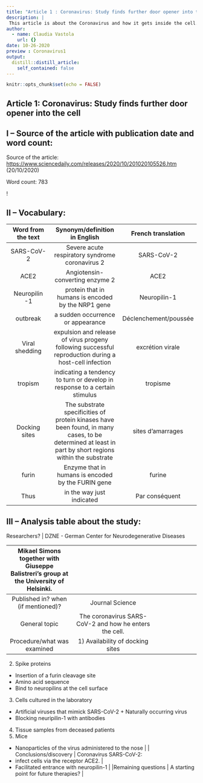 ```yaml
---
title: "Article 1 : Coronavirus: Study finds further door opener into the cell"
description: |
 This article is about the Coronavirus and how it gets inside the cell.
author:
  - name: Claudia Vastola
    url: {}
date: 10-26-2020
preview : Coronavirus1
output:
  distill::distill_article:
    self_contained: false
---
```


```r
knitr::opts_chunk$set(echo = FALSE)
```


## Article 1: Coronavirus: Study finds further door opener into the cell


## I – Source of the article with publication date and word count:


Source of the article:  <https://www.sciencedaily.com/releases/2020/10/201020105526.htm> 
(20/10/2020)


Word count: 783


! 


## II – Vocabulary: 


| Word from the text | Synonym/definition in English | French translation | 
|:----------:|:-------------:|:------:|
| SARS-CoV-2 | Severe acute respiratory syndrome coronavirus 2 | SARS-CoV-2 |
| ACE2 | Angiotensin-converting enzyme 2 | ACE2 |
| Neuropilin -1 | protein that in humans is encoded by the NRP1 gene | Neuropilin-1 |
| outbreak | a sudden occurrence or appearance | Déclenchement/poussée |
| Viral shedding | expulsion and release of virus progeny following successful reproduction during a host-cell infection | excrétion virale |
| tropism | indicating a tendency to turn or develop in response to a certain stimulus | tropisme |
| Docking sites | The substrate specificities of protein kinases have been found, in many cases, to be determined at least in part by short regions within the substrate | sites d'amarrages |
| furin | Enzyme that in humans is encoded by the FURIN gene | furine |
| Thus | in the way just indicated | Par conséquent |


## III – Analysis table about the study:


| Researchers? | DZNE - German Center for Neurodegenerative Diseases
Mikael Simons together with Giuseppe Balistreri's group at the University of Helsinki.|
|:----------:|:-------------:|:------:|
| Published in? when (if mentioned)? |Journal Science | 
| General topic | The coronavirus SARS-CoV-2 and how he enters the cell. |
|Procedure/what was examined | 1)	Availability of docking sites
2)	Spike proteins
-	Insertion of a furin cleavage site 
-	Amino acid sequence 
-	Bind to neuropilins at the cell surface 
3)	Cells cultured in the laboratory 
-	Artificial viruses that mimick SARS-CoV-2 + Naturally occurring virus 
-	Blocking neuripilin-1 with antibodies 
4)	Tissue samples from deceased patients 
5)	Mice
-	Nanoparticles of the virus administered to the nose |
| Conclusions/discovery | Coronavirus SARS-CoV-2:
-	infect cells via the receptor ACE2. |
-	Facilitated entrance with neuropilin-1 |
|Remaining questions | A starting point for future therapies? | 


